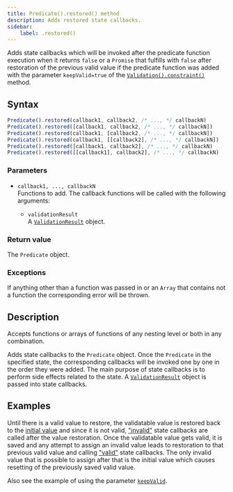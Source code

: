 ```yaml
---
title: Predicate().restored() method
description: Adds restored state callbacks.
sidebar:
    label: .restored()
---
```


Adds state callbacks which will be invoked after the predicate function execution when it returns `false` or a `Promise` that fulfills with `false` after restoration of the previous valid value if the predicate function was added with the parameter `keepValid=true` of the [`Validation().constraint()`](/api/validation/instance-methods/constraint/#parameters) method.

## Syntax

```js
Predicate().restored(callback1, callback2, /* ..., */ callbackN)
Predicate().restored([callback1, callback2, /* ..., */ callbackN])
Predicate().restored(callback1, [callback2, /* ..., */ callbackN])
Predicate().restored(callback1, [[callback2], /* ..., */ callbackN])
Predicate().restored([callback1, callback2], /* ..., */ callbackN)
Predicate().restored([[callback1], callback2], /* ..., */ callbackN)
```

### Parameters

- `callback1, ..., callbackN`
<br/> Functions to add. The callback functions will be called with the following arguments:

    - `validationResult` 
    <br/> A [`ValidationResult`](/api/validation-result/) object. 

### Return value

The `Predicate` object. 

### Exceptions

If anything other than a function was passed in or an `Array` that contains not a function the corresponding error will be thrown. 

## Description

Accepts functions or arrays of functions of any nesting level or both in any combination. 

Adds state callbacks to the `Predicate` object. Once the `Predicate` in the specified state, the corresponding callbacks will be invoked one by one in the order they were added. The main purpose of state callbacks is to perform side effects related to the state. A [`ValidationResult`](/api/validation-result/) object is passed into state callbacks.

## Examples

Until there is a valid value to restore, the validatable value is restored back to the [initial value](/api/validation/constructor/#parameters) and since it is not valid, ["invalid"](/api/predicate/instance-methods/invalid/) state callbacks are called after the value restoration. Once the validatable value gets valid, it is saved and any attempt to assign an invalid value leads to restoration to that previous valid value and calling ["valid"](/api/predicate/instance-methods/valid/) state callbacks. The only invalid value that is possible to assign after that is the initial value which causes resetting of the previously saved valid value.

Also see the example of using the parameter [`keepValid`](/api/validation/instance-methods/constraint/#parameter-keepvalid).

<Code code={restoredCode} lang='js'/>

